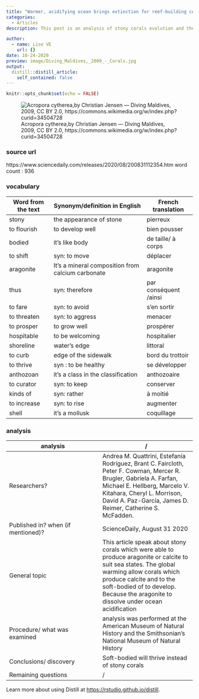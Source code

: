 ```yaml
---
title: "Warmer, acidifying ocean brings extinction for reef-building corals, renewal for relatives"
categories:
  - Articles
description: This post is an analysis of stony corals evolution and the adaptation of soft-bodied

author:
  - name: Lise VE
    url: {}
date: 10-24-2020
preview: image/Diving_Maldives,_2009_-_Corals.jpg 
output:
  distill::distill_article:
    self_contained: false
---
```


```r
knitr::opts_chunk$set(echo = FALSE)
```

![ Acropora cytherea,by Christian Jensen — Diving Maldives, 2009, CC BY 2.0, https://commons.wikimedia.org/w/index.php?curid=34504728](image/Diving_Maldives,_2009_-_Corals.jpg)

### source url 

https://www.sciencedaily.com/releases/2020/08/200831112354.htm
word count : 936

### vocabulary 
|Word from the text|Synonym/definition in English|French translation|
| --- | --- | --- |
|stony|the appearance of stone|pierreux |
|to flourish|to develop well|bien pousser|
|bodied|it's like body|de taille/ à corps|
|to shift|syn: to move|déplacer|
|aragonite|It’s a mineral composition from calcium carbonate|aragonite|
|thus|syn: therefore|par conséquent /ainsi|
|to fare|syn: to avoid|s'en sortir|
|to threaten|syn: to aggress|menacer|
|to prosper|to grow well|prospérer|
|hospitable|to be welcoming|hospitalier|
|shoreline|water's edge|littoral|
|to curb|edge of the sidewalk|bord du trottoir|
|to thrive|syn : to be healthy|se développer|
|anthozoan|it's a class in the classification|anthozoaire|
|to curator|syn: to keep|conserver|
|kinds of|syn: rather|à moitié|
|to increase|syn: to rise |augmenter|
|shell|it's a mollusk|coquillage|

### analysis
|analysis|/     |
| --- | --- |
|Researchers?|Andrea M. Quattrini, Estefanía Rodríguez, Brant C. Faircloth, Peter F. Cowman, Mercer R. Brugler, Gabriela A. Farfan, Michael E. Hellberg, Marcelo V. Kitahara, Cheryl L. Morrison, David A. Paz-García, James D. Reimer, Catherine S. McFadden.|
|Published in? when (if mentioned)?|ScienceDaily, August 31 2020|
|General topic|This article speak about  stony corals which were able to produce aragonite or calcite to suit sea states. The global warming allow corals which produce calcite and to the soft-bodied of to develop. Because the aragonite to dissolve under ocean acidification|
|Procedure/ what was examined|analysis was performed at the American Museum of Natural History and the Smithsonian's National Museum of Natural History|
|Conclusions/ discovery|Soft-bodied will thrive instead of stony corals|
|Remaining questions|/|

Learn more about using Distill at <https://rstudio.github.io/distill>.


